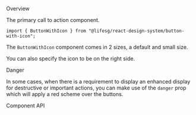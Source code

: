 
<Meta of={ButtonWithIconStories} />

<Title>Button With Icon</Title>

<Secondary>Overview</Secondary>

The primary call to action component.

```tsx
import { ButtonWithIcon } from "@lifesg/react-design-system/button-with-icon";
```

The `ButtonWithIcon` component comes in 2 sizes, a default and small size.

<Canvas of={ButtonWithIconStories.Default} />

You can also specify the icon to be on the right side.

<Canvas of={ButtonWithIconStories.IconPositionRight} />

<Heading3>Danger</Heading3>

In some cases, when there is a requirement to display an enhanced display for
destructive or important actions, you can make use of the `danger` prop which will
apply a red scheme over the buttons.

<Canvas of={ButtonWithIconStories.Danger} />

<Secondary>Component API</Secondary>

<PropsTable />
